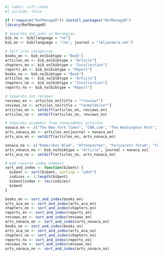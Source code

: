 ```r
#| label: sift-items
#| include: false

if (!require("RefManageR")) install.packages("RefManageR")
library(RefManageR)

# Separate out pubs in Norwegian
bib_no <- bib[language = "no"]
bib_en <- bib[language = "!no", journal = "!Aljazeera.net"]

# Sort into categories
books_en <- bib_en[bibtype = "Book"]
articles_en <- bib_en[bibtype = "Article"]
chapters_en <- bib_en[bibtype = "Incollection"]
reports_en <- bib_en[bibtype = "Report"]
books_no <- bib_no[bibtype = "Book"]
articles_no <- bib_no[bibtype = "Article"]
chapters_no <- bib_no[bibtype = "Incollection"]
reports_no <- bib_no[bibtype = "Report"]

# Separate out reviews
reviews_en <- articles_en[title = "*review*"]
reviews_no <- articles_no[title = "*anmeldelse*"]
articles_en <- setdiff(articles_en, reviews_en)
articles_no <- setdiff(articles_no, reviews_no)

# Separate academic from nonacademic articles
nonaca_en <- c("The New York Times", "CNN.com", "The Washington Post", "Foreign Policy", "al-Sharq al-Awsat", "The National", "The Atlantic", "Times Higher Education", "Times Literary Supplement", "Forbes.com", "The Guardian", "The Sentinel", "History News Network", "Wall Street Journal", "Project Syndicate")
arts_nonaca_en <- articles_en[journal = nonaca_en]
arts_aca_en <- setdiff(articles_en, arts_nonaca_en)

nonaca_no <- c("Romerikes Blad", "Aftenposten", "Forsvarets forum", "Forskning.no", "Verdens Gang", "FFI-Fokus", "Kortinfo", "Dagsavisen", "Morgenbladet")
arts_nonaca_no <- bib_no[bibtype = "Article", journal = nonaca_no]
arts_aca_no <- setdiff(articles_no, arts_nonaca_no)

# Add reverse index numbers
sort_and_index <- function(bibent) {
  bibent <- sort(bibent, sorting = "ydnt")
  indices <- 1:length(bibent)
  bibent$index <- rev(indices)
  bibent
}

books_en <- sort_and_index(books_en)
arts_aca_en <- sort_and_index(arts_aca_en)
chapters_en <- sort_and_index(chapters_en)
reports_en <- sort_and_index(reports_en)
reviews_en <- sort_and_index(reviews_en)
arts_nonaca_en <- sort_and_index(arts_nonaca_en)
books_no <- sort_and_index(books_no)
arts_aca_no <- sort_and_index(arts_aca_no)
chapters_no <- sort_and_index(chapters_no)
reports_no <- sort_and_index(reports_no)
reviews_no <- sort_and_index(reviews_no)
arts_nonaca_no <- sort_and_index(arts_nonaca_no)
```
